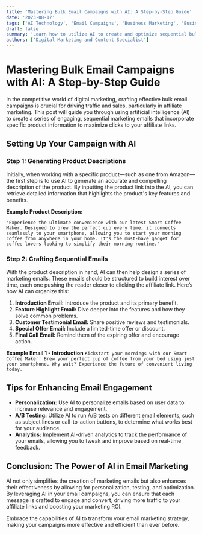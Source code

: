 ```yaml
---
title: 'Mastering Bulk Email Campaigns with AI: A Step-by-Step Guide'
date: '2023-08-17'
tags: ['AI Technology', 'Email Campaigns', 'Business Marketing', 'Business Marketing']
draft: false
summary: 'Learn how to utilize AI to create and optimize sequential bulk marketing emails for affiliate products, ensuring high engagement and click-through rates.'
authors: ['Digital Marketing and Content Specialist']
---
```


# Mastering Bulk Email Campaigns with AI: A Step-by-Step Guide

In the competitive world of digital marketing, crafting effective bulk email campaigns is crucial for driving traffic and sales, particularly in affiliate marketing. This post will guide you through using artificial intelligence (AI) to create a series of engaging, sequential marketing emails that incorporate specific product information to maximize clicks to your affiliate links.

## Setting Up Your Campaign with AI

### Step 1: Generating Product Descriptions

Initially, when working with a specific product—such as one from Amazon—the first step is to use AI to generate an accurate and compelling description of the product. By inputting the product link into the AI, you can retrieve detailed information that highlights the product's key features and benefits.

**Example Product Description:**

```text
"Experience the ultimate convenience with our latest Smart Coffee Maker. Designed to brew the perfect cup every time, it connects seamlessly to your smartphone, allowing you to start your morning coffee from anywhere in your home. It's the must-have gadget for coffee lovers looking to simplify their morning routine."
```

### Step 2: Crafting Sequential Emails

With the product description in hand, AI can then help design a series of marketing emails. These emails should be structured to build interest over time, each one pushing the reader closer to clicking the affiliate link. Here’s how AI can organize this:

1. **Introduction Email:** Introduce the product and its primary benefit.
2. **Feature Highlight Email:** Dive deeper into the features and how they solve common problems.
3. **Customer Testimonial Email:** Share positive reviews and testimonials.
4. **Special Offer Email:** Include a limited-time offer or discount.
5. **Final Call Email:** Remind them of the expiring offer and encourage action.

**Example Email 1 - Introduction**
`Kickstart your mornings with our Smart Coffee Maker! Brew your perfect cup of coffee from your bed using just your smartphone. Why wait? Experience the future of convenient living today.`

## Tips for Enhancing Email Engagement

- **Personalization:** Use AI to personalize emails based on user data to increase relevance and engagement.
- **A/B Testing:** Utilize AI to run A/B tests on different email elements, such as subject lines or call-to-action buttons, to determine what works best for your audience.
- **Analytics:** Implement AI-driven analytics to track the performance of your emails, allowing you to tweak and improve based on real-time feedback.

## Conclusion: The Power of AI in Email Marketing

AI not only simplifies the creation of marketing emails but also enhances their effectiveness by allowing for personalization, testing, and optimization. By leveraging AI in your email campaigns, you can ensure that each message is crafted to engage and convert, driving more traffic to your affiliate links and boosting your marketing ROI.

Embrace the capabilities of AI to transform your email marketing strategy, making your campaigns more effective and efficient than ever before.
